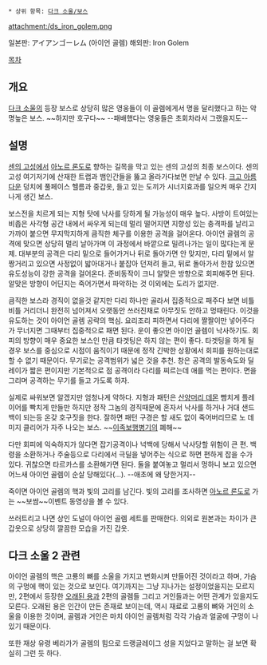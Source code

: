 * 상위 항목: [[다크 소울/보스]]

attachment:/ds_iron_golem.png

일본판: アイアンゴーレム (아이언 골렘)
해외판: Iron Golem

[[목차]]

== 개요 ==
[[다크 소울]]의 등장 보스로 상당히 많은 영웅들이 이 골렘에게서 명을 달리했다고 하는 악명높은 보스.
~~하지만 호구다~~ --패배했다는 영웅들은 초회차라서 그랬을지도--

== 설명 ==
[[센의 고성]]에서 [[아노르 론도]]로 향하는 길목을 막고 있는 센의 고성의 최종 보스이다. 센의 고성 여기저기에 산재한 트랩과 뱀인간들을 뚫고 올라가다보면 만날 수 있다. [[크고 아름다운]] 덩치에 풀페이스 헬름과 중갑옷, 들고 있는 도끼가 시너지효과를 일으켜 매우 간지나게 생긴 보스.

보스전을 치르게 되는 지형 탓에 낙사를 당하게 될 가능성이 매우 높다. 사방이 트여있는 비좁은 사각형 공간 내에서 싸우게 되는데 멀리 떨어지면 지향성 있는 충격파를 날리고 가까이 붙으면 무지막지하게 큼직한 체구를 이용한 공격을 걸어온다. 아이언 골렘의 공격에 맞으면 상당히 멀리 날아가며 이 과정에서 바깥으로 밀려나가는 일이 많다는게 문제. 대부분의 공격은 다리 밑으로 들어가거나 뒤로 돌아가면 안 맞지만, 다리 밑에서 알짱거리고 있으면 사정없이 밟아대거나 붙잡아 던져려 들고, 뒤로 돌아가서 한참 있으면 유도성능이 강한 공격을 걸어온다. 준비동작이 크니 알맞은 방향으로 회피해주면 된다. 알맞은 방향이 어딘지는 죽어가면서 파악하는 것 이외에는 도리가 없지만.

큼직한 보스라 경직이 없을것 같지만 다리 하나만 골라서 집중적으로 패주다 보면 비틀비틀 거리더니 완전히 넘어져서 오랫동안 쓰러진채로 아무짓도 안하고 멍때린다. 이것을 유도하는 것이 아이언 골렘 공략의 핵심. 요리조리 피하면서 다리에 짤짤이만 넣어주다가 무너지면 그때부터 집중적으로 패면 된다. 운이 좋으면 아이언 골렘이 낙사하기도. 회피의 방향이 매우 중요한 보스인 만큼 타겟팅은 하지 않는 편이 좋다. 타겟팅을 하게 될 경우 보스를 중심으로 시점이 움직이기 때문에 정작 긴박한 상황에서 회피를 원하는대로 할 수 없기 때문이다. 무기로는 공격범위가 넓은 것을 추천. 창은 공격의 발동속도와 딜레이가 짧은 편이지만 기본적으로 점 공격이라 다리를 찌르는데 애를 먹는 편이다. 면을 그리며 공격하는 무기를 들고 가도록 하자.

실제로 싸워보면 알겠지만 엄청나게 약하다. 지형과 패턴은 [[산양머리 데몬]] 빰치게 플레이어를 빡치게 만들만 하지만 정작 그놈의 경직때문에 혼자서 낙사를 하거나 거대 샌드백이 되는등 온갖 호구짓을 한다. 잘하면 패턴 구경은 할 새도 없이 죽어버리므로 노 데미지 클리어가 자주 나오는 보스. ~~[[이족보행병기]]의 폐해~~

다만 회피에 익숙하지가 않다면 잡기공격이나 넉백에 당해서 낙사당할 위험이 큰 편. 백령을 소환하거나 주술등으로 다리에서 극딜을 넣어주는 식으로 하면 편하게 잡을 수가 있다. 귀찮으면 타르카스를 소환해가면 된다. 둘을 붙여놓고 멀리서 멍하니 보고 있으면 어느새 아이언 골렘이 순살 당해있다(...). --애초에 왜 당한거지--

죽이면 아이언 골렘의 핵과 빛의 고리를 남긴다. 빛의 고리를 조사하면 [[아노르 론도]]로 가는 ~~보쌈~~이벤트 동영상을 볼 수 있다. 

쓰러트리고 나면 상인 도널이 아이언 골렘 세트를 판매한다. 의외로 원본과는 차이가 큰 갑옷으로 상당히 깔끔한 모습을 가진 갑옷.

== 다크 소울 2 관련 ==
아이언 골렘의 핵은 고룡의 뼈를 소울을 가지고 변화시켜 만들어진 것이라고 하며, 가슴의 구멍에 핵이 있는 것으로 보인다. 여기까지는 그냥 지나가는 설정이었을지는 모르지만, 2편에서 등장한 [[오래된 용]]과 2편의 골렘들 그리고 거인들과는 어떤 관계가 있을지도 모른다. 오래된 용은 인간이 만든 존재로 보이는데, 역시 재료로 고룡의 뼈와 거인의 소울을 이용한 것이며, 골렘과 거인은 마치 아이언 골렘처럼 각각 가슴과 얼굴에 구멍이 나 있기 때문이다.

또한 재상 유령 베라가가 골렘의 힘으로 드랭글레이그 성을 지었다고 말하는 걸 보면 확실히 그런 듯 하다.
